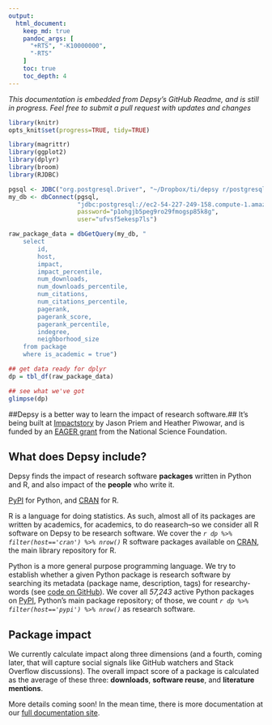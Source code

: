 ```yaml
---
output:
  html_document:
    keep_md: true
    pandoc_args: [
      "+RTS", "-K10000000",
      "-RTS"
    ]
    toc: true
    toc_depth: 4    
---
```


*This documentation is embedded from Depsy's GitHub Readme, and is still in progress. Feel free to submit a pull request with updates and changes*

```r
library(knitr)
opts_knit$set(progress=TRUE, tidy=TRUE)
```

```r
library(magrittr)
library(ggplot2)
library(dplyr)
library(broom)
library(RJDBC)
```

```r
pgsql <- JDBC("org.postgresql.Driver", "~/Dropbox/ti/depsy r/postgresql-9.4-1203.jdbc4.jar", "`")
my_db <- dbConnect(pgsql, 
                   "jdbc:postgresql://ec2-54-227-249-158.compute-1.amazonaws.com:6222/dh6mnd776vk3a?ssl=true&sslfactory=org.postgresql.ssl.NonValidatingFactory", 
                   password="p1ohgjb5peg9ro29fmogsp85k8g", 
                   user="ufvsf5ekesp7ls")

raw_package_data = dbGetQuery(my_db, "
    select 
        id, 
        host,
        impact, 
        impact_percentile,
        num_downloads,
        num_downloads_percentile,
        num_citations,
        num_citations_percentile,
        pagerank,
        pagerank_score,
        pagerank_percentile,
        indegree,
        neighborhood_size
    from package 
    where is_academic = true")

## get data ready for dplyr
dp = tbl_df(raw_package_data)

## see what we've got
glimpse(dp)

```


##Depsy is a better way to learn the impact of research software.##
It's being built at [Impactstory](https://impactstory.org/about) by Jason Priem and Heather Piwowar, and is funded by an [EAGER grant](http://blog.impactstory.org/impactstory-awarded-300k-nsf-grant/) from the National Science Foundation.

## What does Depsy include?

Depsy finds the impact of research software **packages** written in Python and R, and also impact of the **people** who write it.

[PyPI](http://pypi.python.org) for Python, and [CRAN](https://cran.r-project.org/web/packages/) for R.

R is a language for doing statistics.  As such, almost all of its packages are written by academics, for academics, to do reasearch--so we consider all R software on Depsy to be research software. We cover the *`r dp %>% filter(host=='cran') %>% nrow()`* R software packages available on [CRAN](https://cran.r-project.org/web/packages/), the main library repository for R.


Python is a more general purpose programming language.  We try to establish whether a given Python package is research software by searching its metadata (package name, description, tags) for researchy-words (see [code on GitHub](https://github.com/Impactstory/depsy/blob/870c85ee4598643f496bca76e5a7dff994e53837/models/academic.py)). We cover all *57,243* active Python packages on [PyPI](http://pypi.python.org), Python's main package repository; of those, we count *`r dp %>% filter(host=='pypi') %>% nrow()`* as research software.

## Package impact

We currently calculate impact along three dimensions (and a fourth, coming later, that will capture social signals like GitHub watchers and Stack Overflow discussions). The overall impact score of a package is calculated as the average of these three: **downloads**, **software reuse**, and **literature mentions**. 

More details coming soon!  In the mean time, there is more documentation at our [full documentation site](https://github.com/Impactstory/depsy-research/blob/master/introducing_depsy.md).


